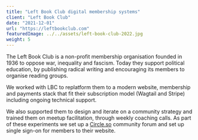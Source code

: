 ```yaml
---
title: "Left Book Club digital membership systems"
client: "Left Book Club"
date: "2021-12-01"
url: "https://leftbookclub.com"
featuredImage: ../../assets/left-book-club-2022.jpg
weight: 5
---
```


The Left Book Club is a non-profit membership organisation founded in 1936 to oppose war, inequality and fascism. Today they support political education, by publishing radical writing and encouraging its members to organise reading groups.

We worked with LBC to replatform them to a modern website, membership and payments stack that fit their subscription model (Wagtail and Stripe) including ongoing technical support.

We also supported them to design and iterate on a community strategy and trained them on meetup facilitation, through weekly coaching calls. As part of these experiments we set up a [Circle.so](https://community.leftbookclub.com) community forum and set up single sign-on for members to their website.

